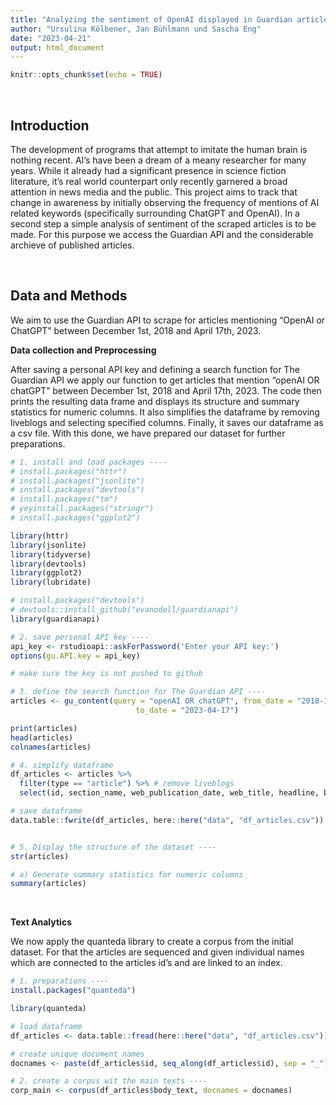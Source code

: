 ```yaml
---
title: "Analyzing the sentiment of OpenAI displayed in Guardian articles"
author: "Ursulina Kölbener, Jan Bühlmann und Sascha Eng"
date: "2023-04-21"
output: html_document
---
```


```r
knitr::opts_chunk$set(echo = TRUE)
```

<br>

## Introduction

The development of programs that attempt to imitate the human brain is nothing recent. AI's have been a dream of a meany researcher for many years. While it already had a significant presence in science fiction literature, it's real world counterpart only recently garnered a broad attention in news media and the public. This project aims to track that change in awareness by initially observing the frequency of mentions of AI related keywords (specifically surrounding ChatGPT and OpenAI). In a second step a simple analysis of sentiment of the scraped articles is to be made. For this purpose we access the Guardian API and the considerable archieve of published articles.

<br>

## Data and Methods

We aim to use the Guardian API to scrape for articles mentioning "OpenAI or ChatGPT" between December 1st, 2018 and April 17th, 2023.

**Data collection and Preprocessing**

After saving a personal API key and defining a search function for The Guardian API we apply our function to get articles that mention “openAI OR chatGPT” between December 1st, 2018 and April 17th, 2023. The code then prints the resulting data frame and displays its structure and summary statistics for numeric columns. It also simplifies the dataframe by removing liveblogs and selecting specified columns. Finally, it saves our dataframe as a csv file. With this done, we have prepared our dataset for further preparations.

```r
# 1. install and load packages ----
# install.packages("httr")
# install.packages("jsonlite")
# install.packages("devtools") 
# install.packages("tm")
# yeyinstall.packages("stringr")
# install.packages("ggplot2")

library(httr)
library(jsonlite)
library(tidyverse)
library(devtools)
library(ggplot2)
library(lubridate)

# install.packages("devtools")
# devtools::install_github("evanodell/guardianapi")
library(guardianapi)

# 2. save personal API key ----
api_key <- rstudioapi::askForPassword('Enter your API key:')
options(gu.API.key = api_key)

# make sure the key is not pushed to github

# 3. define the search function for The Guardian API ----
articles <- gu_content(query = "openAI OR chatGPT", from_date = "2018-12-01",
                            to_date = "2023-04-17")

print(articles)
head(articles)
colnames(articles)

# 4. simplify dataframe
df_articles <- articles %>%
  filter(type == "article") %>% # remove liveblogs
  select(id, section_name, web_publication_date, web_title, headline, byline, pillar_name, body_text, wordcount)

# save dataframe
data.table::fwrite(df_articles, here::here("data", "df_articles.csv"))


# 5. Display the structure of the dataset ----
str(articles)

# a) Generate summary statistics for numeric columns
summary(articles)

```

<br>

**Text Analytics**

We now apply the quanteda library to create a corpus from the initial dataset. For that the articles are sequenced and given individual names which are connected to the articles id's and are linked to an index.

```r
# 1. preparations ----
install.packages("quanteda")

library(quanteda)

# load dataframe
df_articles <- data.table::fread(here::here("data", "df_articles.csv"))

# create unique document names
docnames <- paste(df_articles$id, seq_along(df_articles$id), sep = "_")

# 2. create a corpus wit the main texts ----
corp_main <- corpus(df_articles$body_text, docnames = docnames)
```
